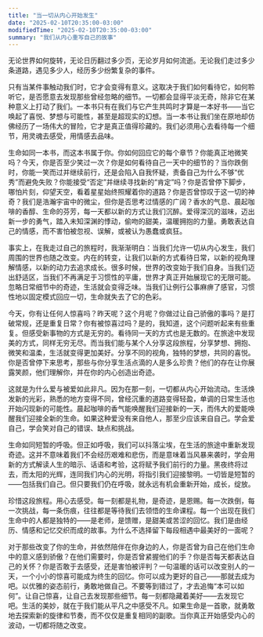 ```yaml
---
title: "当一切从内心开始发生"
date: "2025-02-10T20:35:00-03:00"
modifiedTime: "2025-02-10T20:35:00-03:00"
summary: "我们从内心重写自己的故事"
---
```


无论世界如何旋转，无论日历翻过多少页，无论岁月如何流逝。无论我们走过多少条道路，遇见多少人，经历多少纷繁复杂的事件。

只有当某件事触动我们时，它才会变得有意义。这取决于我们如何看待它，如何聆听它，是否愿意去发现那些曾经忽略的细节。一切都会显得平淡无奇，除非它在某种意义上打动了我们。一本书只有在我们与它产生共鸣时才算是一本好书——当它唤起了喜悦、梦想与可能性，甚至是超现实的幻想。当一本书让我们坐在原地却仿佛经历了一场伟大的冒险，它才是真正值得珍藏的。我们必须用心去看待每一个细节，用灵魂去感受，用情感去品味。

生命如同一本书，而这本书属于你。你如何回应它的每个章节？你能真正地微笑吗？今天，你是否至少笑过一次？你是如何看待自己一天中的细节的？当你跌倒时，你能一笑而过并继续前行，还是会陷入自我怀疑，责备自己为什么不够“优秀”而避免失败？你能接受“否定”并继续寻找新的“肯定”吗？你是否曾停下脚步，哪怕片刻，仰望天空，看着星星始终照耀着你的道路？你是否曾惊叹于这一切的神奇？我们是浩瀚宇宙中的微尘，但你是否思考过情感的广阔？香水的气息、晨起咖啡的香醇、生命的芬芳，每一天都以新的方式让我们沉醉。爱得深沉的滋味，迈出新一步的勇气，踏入未知深渊的悸动，偷吻的甜美，温暖拥抱的力量。勇敢表达自己的情感，而不害怕被忽视、误解，或被认为愚蠢或疯狂。

事实上，在我走过自己的旅程时，我渐渐明白：当我们允许一切从内心发生，我们周围的世界也随之改变。内在的转变，让我们以新的方式看待日常，以新的视角理解情感，以新的动力去追求成长。很多时候，世界的改变始于我们自身。当我们迈出舒适区，当我们不再满足于习惯性的平庸，世界才真正开始展现它的无限可能。忽略日常细节中的奇迹，生活就会变得乏味。当我们让例行公事麻痹了感官，习惯性地以固定模式回应一切，生命就失去了它的色彩。

今天，你有让任何人惊喜吗？昨天呢？这个月呢？你做过让自己骄傲的事吗？是打破常规，还是重复日常？你有被惊喜过吗？是的，我知道，这个问题听起来有些重复。但感受新事物的方式是无穷的。看待同一天的方式也是无数的。在旅途中发现美的方式，同样无穷无尽。而当我们能与某个人分享这段旅程，分享梦想、拥抱、微笑和温柔，生活就变得更加美好。分享不同的视角，独特的梦想，共同的喜悦。你是否曾停下来思考，那些与你分享生活点滴的人是多么珍贵？他们的存在让你展露笑颜，他们理解你，并在你的内心创造出奇迹。

这就是为什么爱与被爱如此非凡。因为在那一刻，一切都从内心开始流动。生活焕发新的光彩，熟悉的地方变得不同，曾经沉重的道路变得轻盈，单调的日常生活也开始闪现新的可能性。晨起咖啡的香气能唤醒我们迎接新的一天，而伟大的爱能唤醒我们迎接全新的生命。如果这种爱没有来自他人，那至少应该来自自己。学会爱自己，学会笑对自己的错误、缺点和挑战。

生命如同短暂的呼吸。但正如呼吸，我们可以抖落尘埃，在生活的旅途中重新发现奇迹。这并不意味着我们不会经历艰难和悲伤，而是意味着当风暴来袭时，学会用新的方式解读人生的暗示、话语和考验，这将赋予我们前行的力量。黑夜终将过去，而太阳的光辉，连同我们内心的光明，将指引我们迎接黎明。一切皆是短暂的——包括我们自己。但只要我们仍在呼吸，就永远有机会重新开始，成长，绽放。

珍惜这段旅程。用心去感受。每一刻都是礼物，是奇迹，是恩赐。每一次跌倒，每一次挑战，每一条伤痕，往往都是等待我们去领悟的生命课程。每一个出现在我们生命中的人都是独特的——是老师，是馈赠，是甜美或苦涩的回忆。我们是由经历、情感和记忆交织而成的故事。为什么不选择留下每段相遇中最美好的一面呢？

对于那些改变了你的生命，并依然陪伴在你身边的人，你是否曾为自己在他们生命中的意义感到骄傲？在他们需要时，你是否曾紧握他们的手？你是否每天都表达自己的关怀？你是否敢于去感受，还是害怕被评判？一句温暖的话可以改变别人的一天，一个小小的惊喜可能成为终生的回忆。你可以成为更好的自己——那就去成为吧。以优雅的姿态前行，勇敢地做自己。不要等到错过了，才去追悔“本可以如何”。让自己惊喜，让自己去发现那些细节。每一刻都隐藏着美好——去发现它吧。生活的美妙，就在于我们能从平凡之中感受不凡。如果生命是一首歌，就勇敢地去探索新的旋律和节奏，而不仅仅是重复相同的副歌。当你真正开始感受内心的波动，一切都将随之改变。
